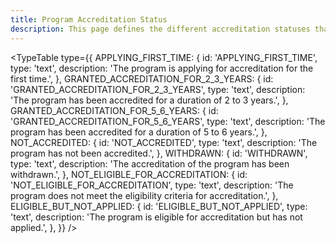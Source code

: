 ```yaml
---
title: Program Accreditation Status
description: This page defines the different accreditation statuses that an academic program can have.
---
```


<TypeTable
  type={{
    APPLYING_FIRST_TIME: {
      id: 'APPLYING_FIRST_TIME',
      type: 'text',
      description:
        'The program is applying for accreditation for the first time.',
    },
    GRANTED_ACCREDITATION_FOR_2_3_YEARS: {
      id: 'GRANTED_ACCREDITATION_FOR_2_3_YEARS',
      type: 'text',
      description:
        'The program has been accredited for a duration of 2 to 3 years.',
    },
    GRANTED_ACCREDITATION_FOR_5_6_YEARS: {
      id: 'GRANTED_ACCREDITATION_FOR_5_6_YEARS',
      type: 'text',
      description:
        'The program has been accredited for a duration of 5 to 6 years.',
    },
    NOT_ACCREDITED: {
      id: 'NOT_ACCREDITED',
      type: 'text',
      description: 'The program has not been accredited.',
    },
    WITHDRAWN: {
      id: 'WITHDRAWN',
      type: 'text',
      description: 'The accreditation of the program has been withdrawn.',
    },
    NOT_ELIGIBLE_FOR_ACCREDITATION: {
      id: 'NOT_ELIGIBLE_FOR_ACCREDITATION',
      type: 'text',
      description:
        'The program does not meet the eligibility criteria for accreditation.',
    },
    ELIGIBLE_BUT_NOT_APPLIED: {
      id: 'ELIGIBLE_BUT_NOT_APPLIED',
      type: 'text',
      description:
        'The program is eligible for accreditation but has not applied.',
    },
  }}
/>
